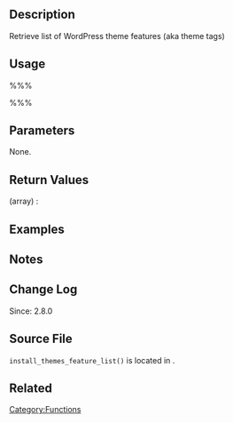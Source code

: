 == Description ==
Retrieve list of WordPress theme features (aka theme tags) 

== Usage ==
%%%<?php install_themes_feature_list() ?>%%%

== Parameters ==
None.

== Return Values ==
; (array) : 

== Examples ==
<!-- Need creative examples. Feel free to link to external examples. -->

== Notes ==

== Change Log ==
Since: 2.8.0

== Source File ==
<tt>install_themes_feature_list()</tt> is located in {{Trac|/wp-admin/includes/theme-install.php}}.

== Related ==
<!--
    To Do:
    Need to find related functions.
    Need to create groups of functions and create templates to add them to a page quickly.
    Some functions may be related to many groups of functions.
-->

{{Tag Footer}}

[[Category:Functions]]